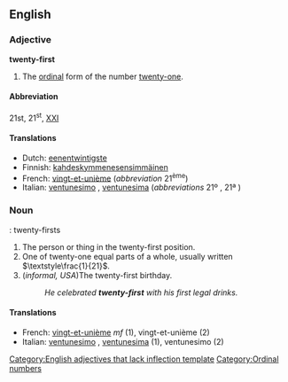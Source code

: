 ==English==

===Adjective===
'''twenty-first'''[[Category:English adjectives that lack inflection template]]

# The [[ordinal number|ordinal]] form of the number [[twenty-one]].

====Abbreviation====
21st, 21<sup>st</sup>, [[XXI]]

====Translations====
{{top}}
*Dutch: [[eenentwintigste]]
*Finnish: [[kahdeskymmenesensimmäinen]]
*French: [[vingt-et-unième]] (''abbreviation'' 21<sup>ème</sup>)
*Italian: [[ventunesimo]] {{m}}, [[ventunesima]] {{f}} (''abbreviations'' 21º {{m}}, 21ª {{f}})
{{mid}}
{{bottom}}

===Noun===
{{p}}: twenty-firsts

# The person or thing in the twenty-first position.
# One of twenty-one equal parts of a whole, usually written <math>\textstyle\frac{1}{21}</math>.
# (''informal, USA'')The twenty-first birthday.
#:''He celebrated '''twenty-first''' with his first legal drinks.''

====Translations====

*French: [[vingt-et-unième]] ''mf'' (1), vingt-et-unième {{m}} (2)
*Italian: [[ventunesimo]] {{m}}, [[ventunesima]] {{f}} (1), ventunesimo {{m}} (2)

[[Category:Ordinal numbers]]